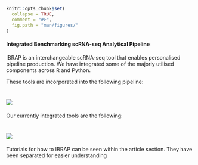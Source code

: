 ```r
knitr::opts_chunk$set(
  collapse = TRUE,
  comment = "#>",
  fig.path = "man/figures/"
)
```

#### Integrated Benchmarking scRNA-seq Analytical Pipeline

IBRAP is an interchangeable scRNA-seq tool that enables personalised pipeline production. We have integrated some of the majorly utilised components across R and Python. 

These tools are incorporated into the following pipeline: 

# <img src="workflow.png" align="middle" />

Our currently integrated tools are the following:

# <img src="new_tools_table.png" align="middle" />

Tutorials for how to IBRAP can be seen within the article section. They have been separated for easier understanding